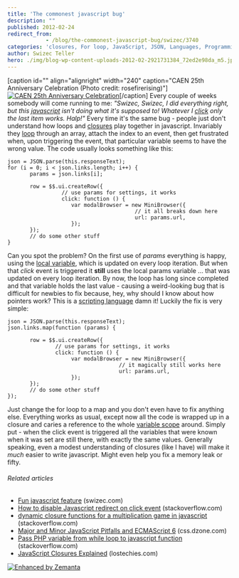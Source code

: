 ```yaml
---
title: 'The commonest javascript bug'
description: ""
published: 2012-02-24
redirect_from: 
            - /blog/the-commonest-javascript-bug/swizec/3740
categories: 'closures, For loop, JavaScript, JSON, Languages, Programming, Scope (computer science), Uncategorized'
author: Swizec Teller
hero: ./img/blog-wp-content-uploads-2012-02-2921731384_72ed2e98da_m5.jpg
---
```

\[caption id="" align="alignright" width="240" caption="CAEN 25th Anniversary Celebration (Photo credit: rosefirerising)"][![CAEN 25th Anniversary Celebration](./img/blog-wp-content-uploads-2012-02-2921731384_72ed2e98da_m5.jpg "CAEN 25th Anniversary Celebration")](http://www.flickr.com/photos/69145729@N00/2921731384)\[/caption] Every couple of weeks somebody will come running to me: _"Swizec, Swizec, I did everything right, but this [javascript](http://en.wikipedia.org/wiki/JavaScript "JavaScript") isn't doing what it's supposed to! Whatever I [click](http://en.wikipedia.org/wiki/Event_%28computing%29 "Event (computing)") only the last item works. Halp!"_ Every time it's the same bug - people just don't understand how loops and [closures](http://en.wikipedia.org/wiki/Closure_%28computer_science%29 "Closure (computer science)") play together in javascript. Invariably they [loop](http://en.wikipedia.org/wiki/Control_flow "Control flow") through an array, attach the index to an event, then get frustrated when, upon triggering the event, that particular variable seems to have the wrong value. The code usually looks something like this:

```
json = JSON.parse(this.responseText);
for (i = 0; i < json.links.length; i++) {
       params = json.links[i];

       row = $$.ui.createRow({
                 // use params for settings, it works
                 click: function () {
                    var modalBrowser = new MiniBrowser({
                                        // it all breaks down here
                                        url: params.url,
                    });
       });
       // do some other stuff
}
```

Can you spot the problem? On the first use of _params_ everything is happy, using the [local variable](http://en.wikipedia.org/wiki/Local_variable "Local variable"), which is updated on every loop iteration. But when that _click_ event is triggered it **still** uses the local params variable ... that was updated on every loop iteration. By now, the loop has long since completed and that variable holds the last value - causing a weird-looking bug that is difficult for newbies to fix because, hey, why should I know about how pointers work? This is a [scripting language](http://en.wikipedia.org/wiki/Scripting_language "Scripting language") damn it! Luckily the fix is very simple:

```
json = JSON.parse(this.responseText);
json.links.map(function (params) {

       row = $$.ui.createRow({
               // use params for settings, it works
               click: function () {
                    var modalBrowser = new MiniBrowser({
                                   // it magically still works here
                                   url: params.url,
                    });
       });
       // do some other stuff
});
```

Just change the for loop to a map and you don't even have to fix anything else. Everything works as usual, except now all the code is wrapped up in a closure and caries a reference to the whole [variable scope](http://en.wikipedia.org/wiki/Scope_%28computer_science%29 "Scope (computer science)") around. Simply put - when the click event is triggered all the variables that were known when it was set are still there, with exactly the same values. Generally speaking, even a modest understanding of closures (like I have) will make it _much_ easier to write javascript. Might even help you fix a memory leak or fifty.

###### Related articles

- [Fun javascript feature](http://swizec.com/blog/fun-javascript-feature/swizec/3141) (swizec.com)
- [How to disable Javascript redirect on click event](http://stackoverflow.com/questions/9426655/how-to-disable-javascript-redirect-on-click-event) (stackoverflow.com)
- [dynamic closure functions for a multiplication game in javascript](http://stackoverflow.com/questions/9425775/dynamic-closure-functions-for-a-multiplication-game-in-javascript) (stackoverflow.com)
- [Major and Minor JavaScript Pitfalls and ECMAScript 6](http://css.dzone.com/articles/major-and-minor-javascript) (css.dzone.com)
- [Pass PHP variable from while loop to javascript function](http://stackoverflow.com/questions/9245484/pass-php-variable-from-while-loop-to-javascript-function) (stackoverflow.com)
- [JavaScript Closures Explained](http://lostechies.com/derekgreer/2012/02/17/javascript-closures-explained/) (lostechies.com)

[![Enhanced by Zemanta](http://img.zemanta.com/zemified_e.png?x-id=41f7ec3d-4d57-4679-9c01-21f8627cc5bc)](http://www.zemanta.com/ "Enhanced by Zemanta")